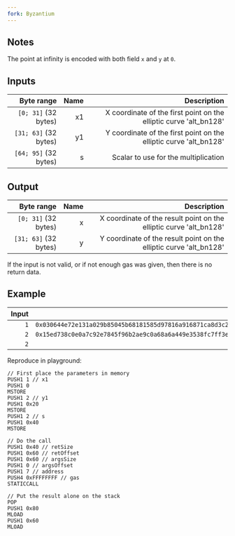 ```yaml
---
fork: Byzantium
---
```


## Notes

The point at infinity is encoded with both field `x` and `y` at `0`.

## Inputs

| Byte range | Name | Description |
|-----------:|-----:|------------:|
| `[0; 31]` (32 bytes) | x1 | X coordinate of the first point on the elliptic curve 'alt_bn128'|
| `[31; 63]` (32 bytes) | y1 | Y coordinate of the first point on the elliptic curve 'alt_bn128' |
| `[64; 95]` (32 bytes) | s | Scalar to use for the multiplication |

## Output

| Byte range | Name | Description |
|-----------:|-----:|------------:|
| `[0; 31]` (32 bytes) | x | X coordinate of the result point on the elliptic curve 'alt_bn128' |
| `[31; 63]` (32 bytes) | y | Y coordinate of the result point on the elliptic curve 'alt_bn128' |

If the input is not valid, or if not enough gas was given, then there is no return data.

## Example

| Input | Output |
|------:|-------:|
| `1` | `0x030644e72e131a029b85045b68181585d97816a916871ca8d3c208c16d87cfd3` |
| `2` | `0x15ed738c0e0a7c92e7845f96b2ae9c0a68a6a449e3538fc7ff3ebf7a5a18a2c4` |
| `2` | |

Reproduce in playground:

    // First place the parameters in memory
    PUSH1 1 // x1
    PUSH1 0
    MSTORE
    PUSH1 2 // y1
    PUSH1 0x20
    MSTORE
    PUSH1 2 // s
    PUSH1 0x40
    MSTORE

    // Do the call
    PUSH1 0x40 // retSize
    PUSH1 0x60 // retOffset
    PUSH1 0x60 // argsSize
    PUSH1 0 // argsOffset
    PUSH1 7 // address
    PUSH4 0xFFFFFFFF // gas
    STATICCALL

    // Put the result alone on the stack
    POP
    PUSH1 0x80
    MLOAD
    PUSH1 0x60
    MLOAD
